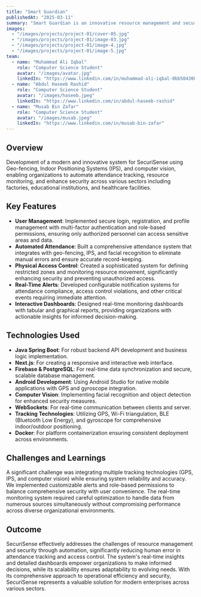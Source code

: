 ```yaml
---
title: "Smart Guardian"
publishedAt: "2025-03-11"
summary: "Smart Guardian is an innovative resource management and security system designed for factories, educational institutions, and healthcare facilities, utilizing geo-fencing, indoor positioning, and computer vision"
images:
  - "/images/projects/project-01/cover-05.jpg"
  - "/images/projects/project-01/image-03.jpg"
  - "/images/projects/project-01/image-4.jpg"
  - "/images/projects/project-01/image-5.jpg"
team:
  - name: "Muhammad Ali Iqbal"
    role: "Computer Science Student"
    avatar: "/images/avatar.jpg"
    linkedIn: "https://www.linkedin.com/in/muhammad-ali-iqbal-0bb504300?utm_source=share&utm_campaign=share_via&utm_content=profile&utm_medium=android_app"
  - name: "Abdul Haseeb Rashid"
    role: "Computer Science Student"
    avatar: "/images/haseeb.jpeg"
    linkedIn: "https://www.linkedin.com/in/abdul-haseeb-rashid"
  - name: "Musab Bin Zafar"
    role: "Computer Science Student"
    avatar: "/images/musab.jpeg"
    linkedIn: "https://www.linkedin.com/in/musab-bin-zafar"
---
```


## Overview

Development of a modern and innovative system for SecuriSense using Geo-fencing, Indoor Positioning Systems (IPS), and computer vision, enabling organizations to automate attendance tracking, resource monitoring, and enhance security across various sectors including factories, educational institutions, and healthcare facilities.

## Key Features

- **User Management**: Implemented secure login, registration, and profile management with multi-factor authentication and role-based permissions, ensuring only authorized personnel can access sensitive areas and data.
- **Automated Attendance**: Built a comprehensive attendance system that integrates with geo-fencing, IPS, and facial recognition to eliminate manual errors and ensure accurate record-keeping.
- **Physical Access Control**: Created a sophisticated system for defining restricted zones and monitoring resource movement, significantly enhancing security and preventing unauthorized access.
- **Real-Time Alerts**: Developed configurable notification systems for attendance compliance, access control violations, and other critical events requiring immediate attention.
- **Interactive Dashboards**: Designed real-time monitoring dashboards with tabular and graphical reports, providing organizations with actionable insights for informed decision-making.

## Technologies Used

- **Java Spring Boot**: For robust backend API development and business logic implementation.
- **Next.js**: For creating a responsive and interactive web interface.
- **Firebase & PostgreSQL**: For real-time data synchronization and secure, scalable database management.
- **Android Development**: Using Android Studio for native mobile applications with GPS and gyroscope integration.
- **Computer Vision**: Implementing facial recognition and object detection for enhanced security measures.
- **WebSockets**: For real-time communication between clients and server.
- **Tracking Technologies**: Utilizing GPS, Wi-Fi triangulation, BLE (Bluetooth Low Energy), and gyroscope for comprehensive indoor/outdoor positioning.
- **Docker**: For platform containerization ensuring consistent deployment across environments.

## Challenges and Learnings

A significant challenge was integrating multiple tracking technologies (GPS, IPS, and computer vision) while ensuring system reliability and accuracy. We implemented customizable alerts and role-based permissions to balance comprehensive security with user convenience. The real-time monitoring system required careful optimization to handle data from numerous sources simultaneously without compromising performance across diverse organizational environments.

## Outcome

SecuriSense effectively addresses the challenges of resource management and security through automation, significantly reducing human error in attendance tracking and access control. The system's real-time insights and detailed dashboards empower organizations to make informed decisions, while its scalability ensures adaptability to evolving needs. With its comprehensive approach to operational efficiency and security, SecuriSense represents a valuable solution for modern enterprises across various sectors.
